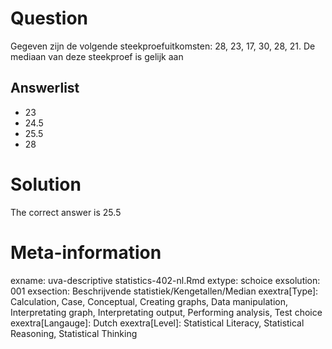 Question
========

Gegeven zijn de volgende steekproefuitkomsten: 28, 23, 17, 30, 28, 21. De mediaan van deze steekproef is gelijk aan 

Answerlist
----------
* 23
* 24.5
* 25.5
* 28

Solution
========

The correct answer is  25.5 

Meta-information
================
exname: uva-descriptive statistics-402-nl.Rmd 
extype: schoice 
exsolution: 001 
exsection: Beschrijvende statistiek/Kengetallen/Median
exextra[Type]: Calculation, Case, Conceptual, Creating graphs, Data manipulation, Interpretating graph, Interpretating output, Performing analysis, Test choice 
exextra[Langauge]: Dutch 
exextra[Level]: Statistical Literacy, Statistical Reasoning, Statistical Thinking 
